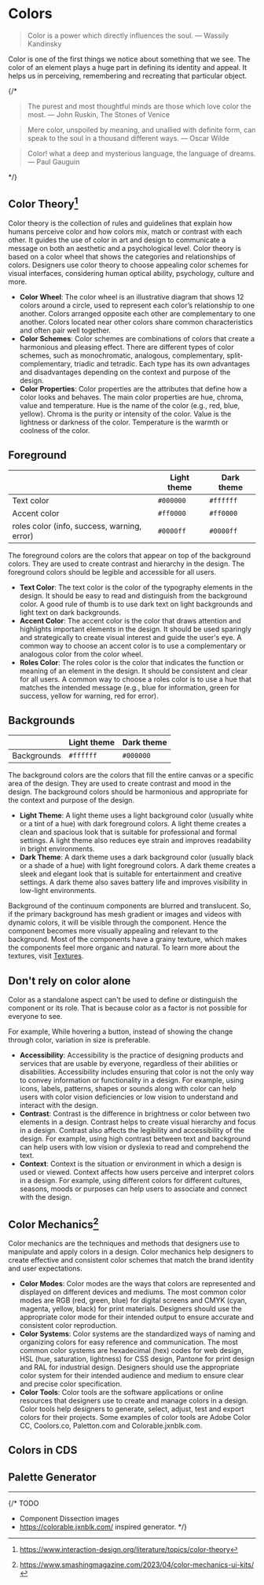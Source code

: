 
# Colors

> Color is a power which directly influences the soul.
> ― Wassily Kandinsky

Color is one of the first things we notice about something that we see. The color of an element plays a huge part in defining its identity and appeal. It helps us in perceiving, remembering and recreating that particular object.

{/\*

> The purest and most thoughtful minds are those which love color the most.
> ― John Ruskin, The Stones of Venice

> Mere color, unspoiled by meaning, and unallied with definite form, can speak to the soul in a thousand different ways.
> ― Oscar Wilde

> Color! what a deep and mysterious language, the language of dreams.
> ― Paul Gauguin
> 
*/}

## Color Theory[^1]

[^1]: https://www.interaction-design.org/literature/topics/color-theory

Color theory is the collection of rules and guidelines that explain how humans perceive color and how colors mix, match or contrast with each other. It guides the use of color in art and design to communicate a message on both an aesthetic and a psychological level. Color theory is based on a color wheel that shows the categories and relationships of colors. Designers use color theory to choose appealing color schemes for visual interfaces, considering human optical ability, psychology, culture and more.

- **Color Wheel**: The color wheel is an illustrative diagram that shows 12 colors around a circle, used to represent each color’s relationship to one another. Colors arranged opposite each other are complementary to one another. Colors located near other colors share common characteristics and often pair well together.
- **Color Schemes**: Color schemes are combinations of colors that create a harmonious and pleasing effect. There are different types of color schemes, such as monochromatic, analogous, complementary, split-complementary, triadic and tetradic. Each type has its own advantages and disadvantages depending on the context and purpose of the design.
- **Color Properties**: Color properties are the attributes that define how a color looks and behaves. The main color properties are hue, chroma, value and temperature. Hue is the name of the color (e.g., red, blue, yellow). Chroma is the purity or intensity of the color. Value is the lightness or darkness of the color. Temperature is the warmth or coolness of the color.

## Foreground

|                                             | Light theme | Dark theme |
| ------------------------------------------- | ----------- | ---------- |
| Text color                                  | `#000000`   | `#ffffff`  |
| Accent color                                | `#ff0000`   | `#ff0000`  |
| roles color (info, success, warning, error) | `#0000ff`   | `#0000ff`  |

The foreground colors are the colors that appear on top of the background colors. They are used to create contrast and hierarchy in the design. The foreground colors should be legible and accessible for all users.

- **Text Color**: The text color is the color of the typography elements in the design. It should be easy to read and distinguish from the background color. A good rule of thumb is to use dark text on light backgrounds and light text on dark backgrounds.
- **Accent Color**: The accent color is the color that draws attention and highlights important elements in the design. It should be used sparingly and strategically to create visual interest and guide the user's eye. A common way to choose an accent color is to use a complementary or analogous color from the color wheel.
- **Roles Color**: The roles color is the color that indicates the function or meaning of an element in the design. It should be consistent and clear for all users. A common way to choose a roles color is to use a hue that matches the intended message (e.g., blue for information, green for success, yellow for warning, red for error).

## Backgrounds

|             | Light theme | Dark theme |
| ----------- | ----------- | ---------- |
| Backgrounds | `#ffffff`   | `#000000`  |

The background colors are the colors that fill the entire canvas or a specific area of the design. They are used to create contrast and mood in the design. The background colors should be harmonious and appropriate for the context and purpose of the design.

- **Light Theme**: A light theme uses a light background color (usually white or a tint of a hue) with dark foreground colors. A light theme creates a clean and spacious look that is suitable for professional and formal settings. A light theme also reduces eye strain and improves readability in bright environments.
- **Dark Theme**: A dark theme uses a dark background color (usually black or a shade of a hue) with light foreground colors. A dark theme creates a sleek and elegant look that is suitable for entertainment and creative settings. A dark theme also saves battery life and improves visibility in low-light environments.

Background of the continuum components are blurred and translucent. So, if the primary background has mesh gradient or images and videos with dynamic colors, it will be visible through the component. Hence the component becomes more visually appealing and relevant
to the background. Most of the components have a grainy texture, which makes the components feel more organic and natural. To learn more about the textures, visit [Textures](./texture).

## Don't rely on color alone

Color as a standalone aspect can't be used to define or distinguish the component or its role. That is because color as a factor is not
possible for everyone to see.

For example, While hovering a button, instead of showing the change through color, variation in size is preferable.

- **Accessibility**: Accessibility is the practice of designing products and services that are usable by everyone, regardless of their abilities or disabilities. Accessibility includes ensuring that color is not the only way to convey information or functionality in a design. For example, using icons, labels, patterns, shapes or sounds along with color can help users with color vision deficiencies or low vision to understand and interact with the design.
- **Contrast**: Contrast is the difference in brightness or color between two elements in a design. Contrast helps to create visual hierarchy and focus in a design. Contrast also affects the legibility and accessibility of the design. For example, using high contrast between text and background can help users with low vision or dyslexia to read and comprehend the text.
- **Context**: Context is the situation or environment in which a design is used or viewed. Context affects how users perceive and interpret colors in a design. For example, using different colors for different cultures, seasons, moods or purposes can help users to associate and connect with the design.

## Color Mechanics[^2]

[^2]: https://www.smashingmagazine.com/2023/04/color-mechanics-ui-kits/

Color mechanics are the techniques and methods that designers use to manipulate and apply colors in a design. Color mechanics help designers to create effective and consistent color schemes that match the brand identity and user expectations.

- **Color Modes**: Color modes are the ways that colors are represented and displayed on different devices and mediums. The most common color modes are RGB (red, green, blue) for digital screens and CMYK (cyan, magenta, yellow, black) for print materials. Designers should use the appropriate color mode for their intended output to ensure accurate and consistent color reproduction.
- **Color Systems**: Color systems are the standardized ways of naming and organizing colors for easy reference and communication. The most common color systems are hexadecimal (hex) codes for web design, HSL (hue, saturation, lightness) for CSS design, Pantone for print design and RAL for industrial design. Designers should use the appropriate color system for their intended audience and medium to ensure clear and precise color specification.
- **Color Tools**: Color tools are the software applications or online resources that designers use to create and manage colors in a design. Color tools help designers to generate, select, adjust, test and export colors for their projects. Some examples of color tools are Adobe Color CC, Coolors.co, Paletton.com and Colorable.jxnblk.com.

## Colors in CDS

<ColorScheme />

## Palette Generator

<Generator />

---

{/*
TODO

- Component Dissection images
- https://colorable.jxnblk.com/ inspired generator.
*/}
